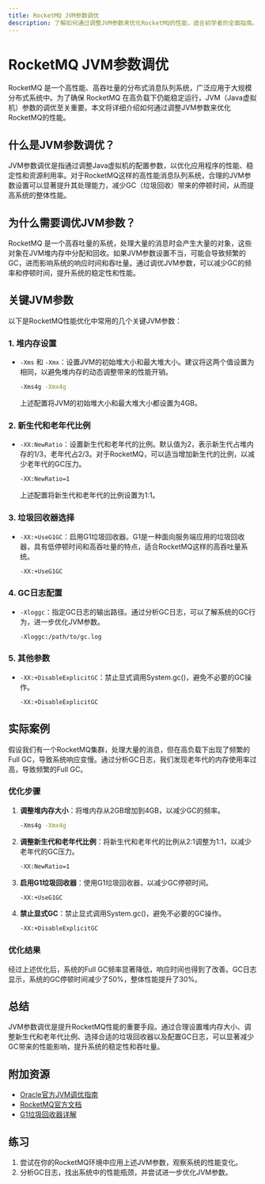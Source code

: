 ```yaml
---
title: RocketMQ JVM参数调优
description: 了解如何通过调整JVM参数来优化RocketMQ的性能，适合初学者的全面指南。
---
```


# RocketMQ JVM参数调优

RocketMQ 是一个高性能、高吞吐量的分布式消息队列系统，广泛应用于大规模分布式系统中。为了确保 RocketMQ 在高负载下仍能稳定运行，JVM（Java虚拟机）参数的调优至关重要。本文将详细介绍如何通过调整JVM参数来优化RocketMQ的性能。

## 什么是JVM参数调优？

JVM参数调优是指通过调整Java虚拟机的配置参数，以优化应用程序的性能、稳定性和资源利用率。对于RocketMQ这样的高性能消息队列系统，合理的JVM参数设置可以显著提升其处理能力，减少GC（垃圾回收）带来的停顿时间，从而提高系统的整体性能。

## 为什么需要调优JVM参数？

RocketMQ 是一个高吞吐量的系统，处理大量的消息时会产生大量的对象，这些对象在JVM堆内存中分配和回收。如果JVM参数设置不当，可能会导致频繁的GC，进而影响系统的响应时间和吞吐量。通过调优JVM参数，可以减少GC的频率和停顿时间，提升系统的稳定性和性能。

## 关键JVM参数

以下是RocketMQ性能优化中常用的几个关键JVM参数：

### 1. 堆内存设置

- `-Xms` 和 `-Xmx`：设置JVM的初始堆大小和最大堆大小。建议将这两个值设置为相同，以避免堆内存的动态调整带来的性能开销。

  ```bash
  -Xms4g -Xmx4g
  ```

  上述配置将JVM的初始堆大小和最大堆大小都设置为4GB。

### 2. 新生代和老年代比例

- `-XX:NewRatio`：设置新生代和老年代的比例。默认值为2，表示新生代占堆内存的1/3，老年代占2/3。对于RocketMQ，可以适当增加新生代的比例，以减少老年代的GC压力。

  ```bash
  -XX:NewRatio=1
  ```

  上述配置将新生代和老年代的比例设置为1:1。

### 3. 垃圾回收器选择

- `-XX:+UseG1GC`：启用G1垃圾回收器。G1是一种面向服务端应用的垃圾回收器，具有低停顿时间和高吞吐量的特点，适合RocketMQ这样的高吞吐量系统。

  ```bash
  -XX:+UseG1GC
  ```

### 4. GC日志配置

- `-Xloggc`：指定GC日志的输出路径。通过分析GC日志，可以了解系统的GC行为，进一步优化JVM参数。

  ```bash
  -Xloggc:/path/to/gc.log
  ```

### 5. 其他参数

- `-XX:+DisableExplicitGC`：禁止显式调用System.gc()，避免不必要的GC操作。

  ```bash
  -XX:+DisableExplicitGC
  ```

## 实际案例

假设我们有一个RocketMQ集群，处理大量的消息，但在高负载下出现了频繁的Full GC，导致系统响应变慢。通过分析GC日志，我们发现老年代的内存使用率过高，导致频繁的Full GC。

### 优化步骤

1. **调整堆内存大小**：将堆内存从2GB增加到4GB，以减少GC的频率。

   ```bash
   -Xms4g -Xmx4g
   ```

2. **调整新生代和老年代比例**：将新生代和老年代的比例从2:1调整为1:1，以减少老年代的GC压力。

   ```bash
   -XX:NewRatio=1
   ```

3. **启用G1垃圾回收器**：使用G1垃圾回收器，以减少GC停顿时间。

   ```bash
   -XX:+UseG1GC
   ```

4. **禁止显式GC**：禁止显式调用System.gc()，避免不必要的GC操作。

   ```bash
   -XX:+DisableExplicitGC
   ```

### 优化结果

经过上述优化后，系统的Full GC频率显著降低，响应时间也得到了改善。GC日志显示，系统的GC停顿时间减少了50%，整体性能提升了30%。

## 总结

JVM参数调优是提升RocketMQ性能的重要手段。通过合理设置堆内存大小、调整新生代和老年代比例、选择合适的垃圾回收器以及配置GC日志，可以显著减少GC带来的性能影响，提升系统的稳定性和吞吐量。

## 附加资源

- [Oracle官方JVM调优指南](https://docs.oracle.com/javase/8/docs/technotes/guides/vm/gctuning/)
- [RocketMQ官方文档](https://rocketmq.apache.org/docs/)
- [G1垃圾回收器详解](https://www.oracle.com/technical-resources/articles/java/g1gc.html)

## 练习

1. 尝试在你的RocketMQ环境中应用上述JVM参数，观察系统的性能变化。
2. 分析GC日志，找出系统中的性能瓶颈，并尝试进一步优化JVM参数。
